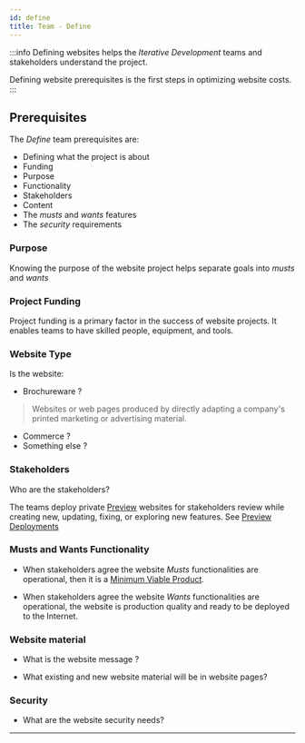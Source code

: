 ```yaml
---
id: define
title: Team - Define
---
```


:::info
Defining websites helps the *Iterative Development* teams and stakeholders understand the project.

Defining website prerequisites is the first steps in optimizing website costs.
:::

## Prerequisites

The *Define* team prerequisites are: 
- Defining what the project is about
- Funding
- Purpose
- Functionality
- Stakeholders
- Content
- The *musts* and *wants* features
- The *security* requirements

### Purpose

Knowing the purpose of the website project helps separate goals into *musts* and *wants*

### Project Funding

Project funding is a primary factor in the success of website projects. It enables teams to have skilled people, equipment, and tools.

### Website Type

Is the website:

- Brochureware ?  
>Websites or web pages produced by directly adapting a company's printed marketing or advertising material.
- Commerce ?
- Something else ?


### Stakeholders

Who are the stakeholders?

The teams deploy private [Preview](deploy#preview) websites for stakeholders review while creating new, updating, fixing, or exploring new features.  See [Preview Deployments](glossary#preview-deployments)

### Musts and Wants Functionality

- When stakeholders agree the website *Musts* functionalities are operational, then it is a [Minimum Viable Product](glossary#minimum-viable-product).

- When stakeholders agree the website *Wants* functionalities are operational, the website is production quality and ready to be deployed to the Internet.

### Website material

- What is the website message ?

- What existing and new website material will be in website pages?

### Security

- What are the website security needs?

---
